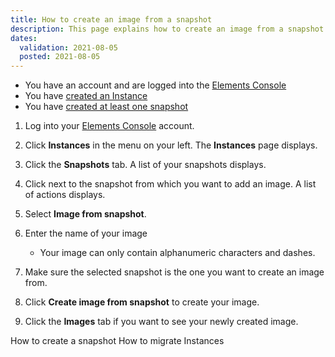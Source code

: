 ```yaml
---
title: How to create an image from a snapshot
description: This page explains how to create an image from a snapshot
dates:
  validation: 2021-08-05
  posted: 2021-08-05
---
```


<Message type="requirement">

  - You have an account and are logged into the [Elements Console](https://console.scaleway.com/)
  - You have [created an Instance](/compute/instances/how-to/create-an-instance) 
  - You have [created at least one snapshot](/compute/instances/how-to/create-a-snapshot)

</Message>


1. Log into your [Elements Console](https://console.scaleway.com) account. 
2. Click **Instances** in the menu on your left. The **Instances** page displays. 

    <Lightbox src="scaleway_instances_overview.png" alt="" />

3. Click the **Snapshots** tab. A list of your snapshots displays. 

    <Lightbox src="scaleway_list_snapshots.png" alt="" />

4. Click <Icon name="more"/> next to the snapshot from which you want to add an image. A list of actions displays. 
5. Select **Image from snapshot**. 
6. Enter the name of your image 

    <Message type="note">

    - Your image can only contain alphanumeric characters and dashes.

    </Message>
     
7. Make sure the selected snapshot is the one you want to create an image from. 
8. Click **Create image from snapshot** to create your image. 

    <Lightbox src="scaleway_createimg_snapshot.png" alt="" />

9. Click the **Images** tab if you want to see your newly created image. 

<Navigation title="See Also">
  <PreviousButton to="/compute/instances/how-to/create-a-snapshot/">How to create a snapshot</PreviousButton>
  <NextButton to="/compute/instances/how-to/migrate-instances/">How to migrate Instances</NextButton>
</Navigation>



